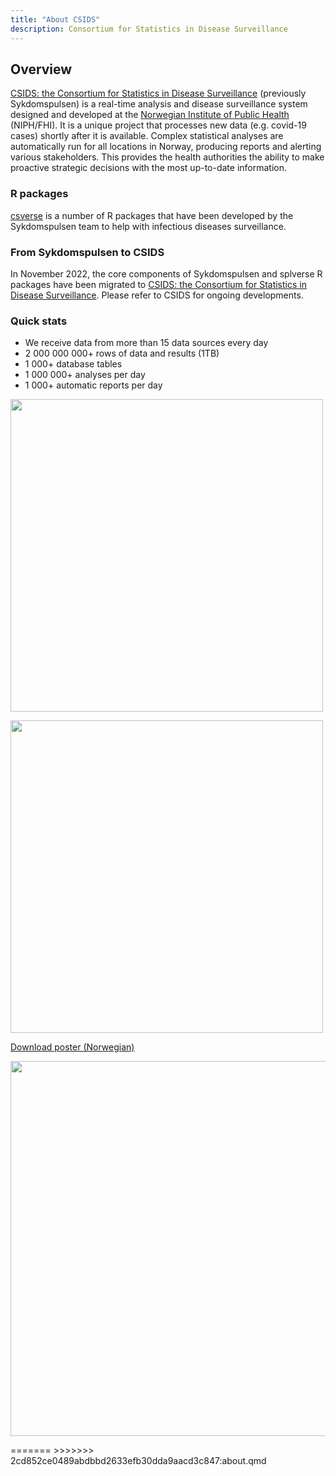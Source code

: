 ```yaml
---
title: "About CSIDS"
description: Consortium for Statistics in Disease Surveillance
---
```



## Overview

[CSIDS: the Consortium for Statistics in Disease Surveillance](https://www.csids.no) (previously Sykdomspulsen) is a real-time analysis and disease surveillance system designed and developed at the [Norwegian Institute of Public Health](https://www.fhi.no) (NIPH/FHI). It is a unique project that processes new data (e.g. covid-19 cases) shortly after it is available. Complex statistical analyses are automatically run for all locations in Norway, producing reports and alerting various stakeholders. This provides the health authorities the ability to make proactive strategic decisions with the most up-to-date information.

### R packages

[csverse](https://www.csids.no/packages.html) is a number of R packages that have been developed by the Sykdomspulsen team to help with infectious diseases surveillance.

### From Sykdomspulsen to CSIDS

In November 2022, the core components of Sykdomspulsen and splverse R packages have been migrated to [CSIDS: the Consortium for Statistics in Disease Surveillance](https://github.com/csids). Please refer to CSIDS for ongoing developments.


### Quick stats

* We receive data from more than 15 data sources every day
* 2 000 000 000+ rows of data and results (1TB)
* 1 000+ database tables
* 1 000 000+ analyses per day
* 1 000+ automatic reports per day

<img src="resources/posters/conference_handout_1.jpg" width="500"/>


<img src="resources/posters/conference_handout_2.jpg" width="500"/>



[Download poster (Norwegian)](resources/posters/conference_poster.pdf)

<img src="resources/posters/poster.png" width="600"/>


=======
>>>>>>> 2cd852ce0489abdbbd2633efb30dda9aacd3c847:about.qmd
